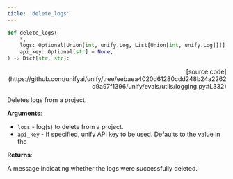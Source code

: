 ```yaml
---
title: 'delete_logs'
---
```


```python
def delete_logs(
    *,
    logs: Optional[Union[int, unify.Log, List[Union[int, unify.Log]]]] = None,
    api_key: Optional[str] = None,
) -> Dict[str, str]:
```

<p align="right">[source code](https://github.com/unifyai/unify/tree/eebaea4020d61280cdd248b24a2262d9a97f1396/unify/evals/utils/logging.py#L332)</p>

Deletes logs from a project.

**Arguments**:

- `logs` - log(s) to delete from a project.
- `api_key` - If specified, unify API key to be used. Defaults to the value in the



**Returns**:

A message indicating whether the logs were successfully deleted.